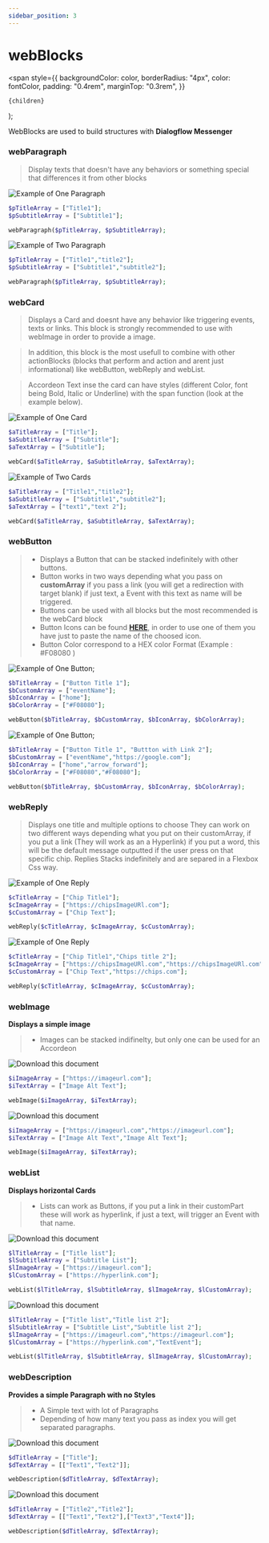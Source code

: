 ```yaml
---
sidebar_position: 3
---
```


# webBlocks

  <span
    style={{
      backgroundColor: color,
      borderRadius: "4px",
      color: fontColor,
      padding: "0.4rem",
      marginTop: "0.3rem",
    }}
  >
    {children}
  </span>
);


WebBlocks are used to build structures with **Dialogflow Messenger**

### webParagraph

> Display texts that doesn't have any behaviors or something special that differences it from other blocks

<Tabs>
<TabItem value="simple" label="One Paragraph">

![Example of One Paragraph](./../../../static/img/blocks/wb/paragraph.jpg)

<Tabs>
<TabItem value="php" label="PHP">

```php
$pTitleArray = ["Title1"];
$pSubtitleArray = ["Subtitle1"];

webParagraph($pTitleArray, $pSubtitleArray);
```

</TabItem>
</Tabs>

</TabItem>
<TabItem value="complex" label="Two or More Paragraphs">

![Example of Two Paragraph](./../../../static/img/blocks/wb/paragraphs.png)

<Tabs>
<TabItem value="php" label="PHP">

```php
$pTitleArray = ["Title1","title2"];
$pSubtitleArray = ["Subtitle1","subtitle2"];

webParagraph($pTitleArray, $pSubtitleArray);
```

</TabItem>
</Tabs>

</TabItem>
</Tabs>

### webCard

> Displays a Card and doesnt have any behavior like triggering events, texts or links. This block is strongly recommended to use with webImage in order to provide a image.

> In addition, this block is the most usefull to combine with other actionBlocks (blocks that perform and action and arent just informational) like webButton, webReply and webList.

> Accordeon Text inse the card can have styles (different Color, font being Bold, Italic or Underline) with the span function (look at the example below).

<Tabs>
<TabItem value="simple" label="One Card">

![Example of One Card](./../../../static/img/blocks/wb/card.jpg)

<Tabs>
<TabItem value="php" label="PHP">

```php
$aTitleArray = ["Title"];
$aSubtitleArray = ["Subtitle"];
$aTextArray = ["Subtitle"];

webCard($aTitleArray, $aSubtitleArray, $aTextArray);
```

</TabItem>
</Tabs>

</TabItem>
<TabItem value="complex" label="Two or More Cards">

![Example of Two Cards](./../../../static/img/blocks/wb/cards.png)

<Tabs>
<TabItem value="php" label="PHP">

```php
$aTitleArray = ["Title1","title2"];
$aSubtitleArray = ["Subtitle1","subtitle2"];
$aTextArray = ["text1","text 2"];

webCard($aTitleArray, $aSubtitleArray, $aTextArray);
```

</TabItem>
</Tabs>

</TabItem>
</Tabs>

### webButton

<!-- **Is used to display a Button** -->

> - Displays a Button that can be stacked indefinitely with other buttons.
> - Button works in two ways depending what you pass on **customArray** if you pass a link (you will get a redirection with target blank) if just text, a Event with this text as name will be triggered.
> - Buttons can be used with all blocks but the most recommended is the webCard block
> - Button Icons can be found [**HERE**](https://material.io/resources/icons/?style=baseline), in order to use one of them you have just to paste the name of the choosed icon.
> - Button Color correspond to a HEX color Format (Example : <Highlight color="#F08080">#F08080</Highlight> )

<Tabs>
<TabItem value="simple" label="One Button">

![Example of One Button](./../../../static/img/blocks/wb/button.jpg);

<Tabs>
<TabItem value="php" label="PHP">

```php
$bTitleArray = ["Button Title 1"];
$bCustomArray = ["eventName"];
$bIconArray = ["home"];
$bColorArray = ["#F08080"];

webButton($bTitleArray, $bCustomArray, $bIconArray, $bColorArray);
```

</TabItem>
</Tabs>

</TabItem>
<TabItem value="complex" label="Two or More Buttons">

![Example of One Button](./../../../static/img/blocks/wb/buttons.png);

<Tabs>
<TabItem value="php" label="PHP">

```php
$bTitleArray = ["Button Title 1", "Buttton with Link 2"];
$bCustomArray = ["eventName","https://google.com"];
$bIconArray = ["home","arrow_forward"];
$bColorArray = ["#F08080","#F08080"];

webButton($bTitleArray, $bCustomArray, $bIconArray, $bColorArray);
```

</TabItem>
</Tabs>

</TabItem>
</Tabs>

### webReply

> Displays one title and multiple options to choose
> They can work on two different ways depending what you put on their customArray, if you put a link (They will work as an a Hyperlink) if you put a word, this will be the default message outputted if the user press on that specific chip.
> Replies Stacks indefinitely and are separed in a Flexbox Css way.

<Tabs>
<TabItem value="simple" label="One Reply">

![Example of One Reply](./../../../static/img/blocks/wb/reply.jpg)

<Tabs>
<TabItem value="php" label="PHP">

```php
$cTitleArray = ["Chip Title1"];
$cImageArray = ["https://chipsImageURl.com"];
$cCustomArray = ["Chip Text"];

webReply($cTitleArray, $cImageArray, $cCustomArray);
```

</TabItem>
</Tabs>

</TabItem>
<TabItem value="complex" label="Two or More Replies">

![Example of One Reply](./../../../static/img/blocks/wb/reply.jpg)

<Tabs>
<TabItem value="php" label="PHP">

```php
$cTitleArray = ["Chip Title1","Chips title 2"];
$cImageArray = ["https://chipsImageURl.com","https://chipsImageURl.com"];
$cCustomArray = ["Chip Text","https://chips.com"];

webReply($cTitleArray, $cImageArray, $cCustomArray);
```

</TabItem>
</Tabs>

</TabItem>
</Tabs>

### webImage

**Displays a simple image**

> - Images can be stacked indifinelty, but only one can be used for an Accordeon

<Tabs>
<TabItem value="simple" label="One Image">

![Download this document](./../../../static/img/blocks/wb/image.jpg)

<Tabs>
<TabItem value="php" label="PHP">

```php
$iImageArray = ["https://imageurl.com"];
$iTextArray = ["Image Alt Text"];

webImage($iImageArray, $iTextArray);
```

</TabItem>
</Tabs>

</TabItem>
<TabItem value="complex" label="Two or More Images">

![Download this document](./../../../static/img/blocks/wb/images.png)

<Tabs>
<TabItem value="php" label="PHP">

```php
$iImageArray = ["https://imageurl.com","https://imageurl.com"];
$iTextArray = ["Image Alt Text","Image Alt Text"];

webImage($iImageArray, $iTextArray);
```

</TabItem>
</Tabs>

</TabItem>
</Tabs>

### webList

**Displays horizontal Cards**

> - Lists can work as Buttons, if you put a link in their customPart these will work as hyperlink, if just a text, will trigger an Event with that name.

<Tabs>
<TabItem value="simple" label="One List">

![Download this document](./../../../static/img/blocks/wb/list.png)

<Tabs>
<TabItem value="php" label="PHP">

```php
$lTitleArray = ["Title list"];
$lSubtitleArray = ["Subtitle List"];
$lImageArray = ["https://imageurl.com"];
$lCustomArray = ["https://hyperlink.com"];

webList($lTitleArray, $lSubtitleArray, $lImageArray, $lCustomArray);
```

</TabItem>
</Tabs>

</TabItem>
<TabItem value="complex" label="Two or More Lists">

![Download this document](./../../../static/img/blocks/wb/lists.jpg)

<Tabs>
<TabItem value="php" label="PHP">

```php
$lTitleArray = ["Title list","Title list 2"];
$lSubtitleArray = ["Subtitle List","Subtitle list 2"];
$lImageArray = ["https://imageurl.com","https://imageurl.com"];
$lCustomArray = ["https://hyperlink.com","TextEvent"];

webList($lTitleArray, $lSubtitleArray, $lImageArray, $lCustomArray);
```

</TabItem>
</Tabs>

</TabItem>
</Tabs>

### webDescription

**Provides a simple Paragraph with no Styles**

> - A Simple text with lot of Paragraphs
> - Depending of how many text you pass as index you will get separated paragraphs.

<Tabs>
<TabItem value="simple" label="One Description">

![Download this document](./../../../static/img/blocks/wb/description.jpg)

<Tabs>
<TabItem value="php" label="PHP">

```php
$dTitleArray = ["Title"];
$dTextArray = [["Text1","Text2"]];

webDescription($dTitleArray, $dTextArray);
```

</TabItem>
</Tabs>

</TabItem>
<TabItem value="complex" label="Two or More Descriptions">

![Download this document](./../../../static/img/blocks/wb/descriptions.png)

<Tabs>
<TabItem value="php" label="PHP">

```php
$dTitleArray = ["Title2","Title2"];
$dTextArray = [["Text1","Text2"],["Text3","Text4"]];

webDescription($dTitleArray, $dTextArray);
```

</TabItem>
</Tabs>

</TabItem>
</Tabs>
